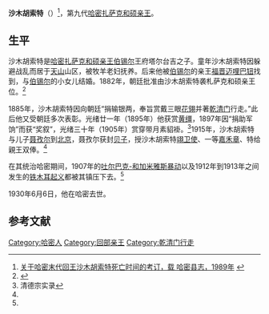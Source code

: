 '''沙木胡索特'''（{{bd|1857年||1930年|6月6日}}）<ref>[http://www.hami.gov.cn/10037/10037/00016/00013/00004/2005/13473.htm 关于哈密末代回王沙木胡索特死亡时间的考订，载 哈密县志，1989年] {{webarchive|url=https://web.archive.org/web/20131215173209/http://www.hami.gov.cn/10037/10037/00016/00013/00004/2005/13473.htm |date=2013-12-15 }}</ref>，第九代[[哈密扎萨克和硕亲王|哈密扎萨克和硕亲王]]。

==生平==
沙木胡索特是[[哈密扎萨克和硕亲王|哈密扎萨克和硕亲王]][[伯锡尔|伯锡尔]]王府塔尔台吉之子。童年沙木胡索特因躲避战乱而居于[[天山|天山]]山区，被牧羊老妇抚养。后来他被[[伯锡尔|伯锡尔]]的亲王[[福晋|福晋]][[迈哩巴钮|迈哩巴钮]]找到，与[[伯锡尔|伯锡尔]]的小女儿结婚。1882年，朝廷批准由沙木胡索特袭札萨克和硕亲王位。<ref name=hmzfw>{{Cite web |url=http://www.hami.gov.cn/10037/10037/00016/00013/00004/2004/11498.htm |title=哈密回王简史，哈密政府网，于2011-11-4查阅 |accessdate=2011-11-03 |archive-date=2013-12-15 |archive-url=https://web.archive.org/web/20131215172313/http://www.hami.gov.cn/10037/10037/00016/00013/00004/2004/11498.htm |dead-url=yes }}</ref>

1885年，沙木胡索特因向朝廷“捐输银两，奉旨赏戴三眼[[花翎|花翎]]并著[[乾清门|乾清门]]行走。”此后他又受朝廷多次表彰。光绪廿一年（1895年）他获赏[[黄缰|黄缰]]，1897年因“捐助军饷”而获“奖叙”，光绪三十年（1905年）赏穿带月素貂褂。<ref>清德宗实录</ref>1915年，沙木胡索特与儿子[[聂孜尔|聂孜尔]]到[[北京|北京]]，聂孜尔获封[[贝子|贝子]]，授沙木胡索特[[翊卫使|翊卫使]]、一等[[嘉禾章|嘉禾章]]、特给親王双俸。<ref name=hmzfw/>

在其统治哈密期间，1907年的[[吐尔巴克-和加米雅斯暴动|吐尔巴克-和加米雅斯暴动]]以及1912年到1913年之间发生的[[铁木耳起义|铁木耳起义]]都被其镇压下去。<ref name=hmzfw/>

1930年6月6日，他在哈密去世。

==参考文献==
{{reflist}}

[[Category:哈密人|Category:哈密人]]
[[Category:回部亲王|Category:回部亲王]]
[[Category:乾清门行走|Category:乾清门行走]]